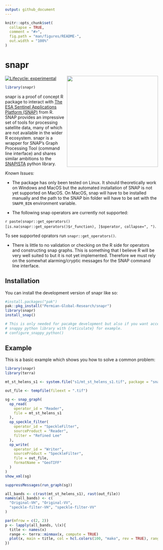 ```yaml
---
output: github_document
---
```


<!-- README.md is generated from README.Rmd. Please edit that file -->

```r
knitr::opts_chunk$set(
  collapse = TRUE,
  comment = "#>",
  fig.path = "man/figures/README-",
  out.width = "100%"
)
```

# snapr

<img src="man/figures/snapr-hex.png"  align="right" height="300" style="float:right; height:300px;">


<!-- badges: start -->
[![Lifecycle: experimental](https://img.shields.io/badge/lifecycle-experimental-orange.svg)](https://lifecycle.r-lib.org/articles/stages.html#experimental)
<!-- badges: end -->
```r
library(snapr)
```

snapr is a proof of concept R package to interact with [The ESA Sentinel
Applications Platform (SNAP)](https://step.esa.int/main/toolboxes/snap/)
from R. SNAP provides an impressive set of tools for processing
satellite data, many of which are not available in the wider R
ecosystem. snapr is a wrapper for SNAP’s Graph Processing Tool (command line
interface) and shares similar ambitions to the
[SNAPISTA](https://github.com/snap-contrib/snapista) python library.

*Known Issues:*

* The package has only been tested on Linux. It should theoretically work on
Windows and MacOS but the automated installation of SNAP is not yet supported on 
MacOS. On MacOS, snap will have to be installed manually and the path to
the SNAP bin folder will have to be set with the `SNAPR_BIN` environment variable.

* The following snap operators are currently not supported: 

`r paste(snapr::get_operators()[is.na(snapr::get_operators()$r_function), ]$operator, collapse=", ")`.

To see supported oprators run `snapr::get_operators()`.

* There is little to no validation or checking on the R side for operators and
constructing snap graphs. This is something that I believe R will be very well 
suited to but it is not yet implemented. Therefore we must rely on the somewhat
alarming/cryptic messages for the SNAP command line interface.

## Installation


You can install the development version of snapr like so:

``` r
#install.packages("pak")
pak::pkg_install("Permian-Global-Research/snapr")
library(snapr)
install_snap()

# This is only needed for pacakge development but also if you want access to the 
# snappy python library with {reticulate} for example.
# configure_snappy_python() 


```

## Example

This is a basic example which shows you how to solve a common problem:

```r
library(snapr)
library(terra)

mt_st_helens_s1 <- system.file("s1/mt_st_helens_s1.tif", package = "snapr")

out_file <- tempfile(fileext = ".tif")

sg <- snap_graph(
  op_read(
    operator_id = "Reader",
    file = mt_st_helens_s1
  ),
  op_speckle_filter(
    operator_id = "SpeckleFilter",
    sourceProduct = "Reader",
    filter = "Refined Lee"
  ),
  op_write(
    operator_id = "Writer",
    sourceProduct = "SpeckleFilter",
    file = out_file,
    formatName = "GeoTIFF"
  )
)
show_xml(sg)

suppressMessages(run_graph(sg))

all_bands <- c(rast(mt_st_helens_s1), rast(out_file))
names(all_bands) <- c(
  "Original-VH", "Original-VV",
  "speckle-filter-VH", "speckle-filter-VV"
)

par(mfrow = c(2, 2))
p <- lapply(all_bands, \(x){
  title <- names(x)
  range <- terra::minmax(x, compute = TRUE)
  plot(x, main = title, col = hcl.colors(100, "mako", rev = TRUE), range = range)
})
```

